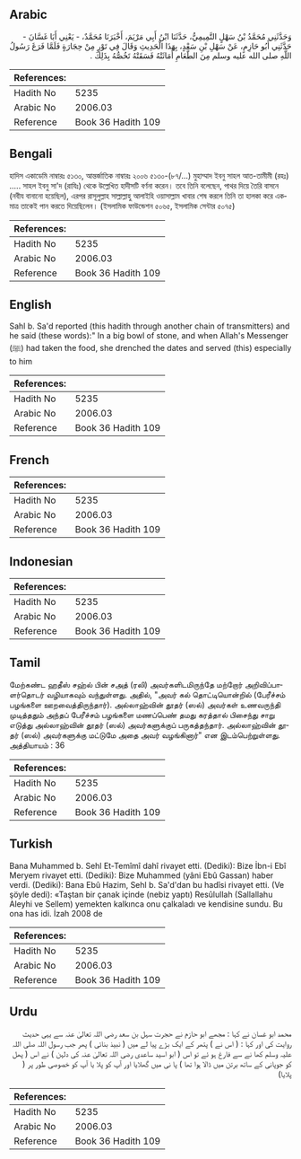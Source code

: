 ## Arabic


<div dir="rtl" lang="ar" style={{fontSize:'larger',backgroundColor:'#f8f9fa',padding:20}}>
وَحَدَّثَنِي مُحَمَّدُ بْنُ سَهْلٍ التَّمِيمِيُّ، حَدَّثَنَا ابْنُ أَبِي مَرْيَمَ، أَخْبَرَنَا مُحَمَّدٌ، - يَعْنِي أَبَا غَسَّانَ - حَدَّثَنِي أَبُو حَازِمٍ، عَنْ سَهْلِ بْنِ سَعْدٍ، بِهَذَا الْحَدِيثِ وَقَالَ فِي تَوْرٍ مِنْ حِجَارَةٍ فَلَمَّا فَرَغَ رَسُولُ اللَّهِ صلى الله عليه وسلم مِنَ الطَّعَامِ أَمَاثَتْهُ فَسَقَتْهُ تَخُصُّهُ بِذَلِكَ ‏.‏
</div>
<div style={{backgroundColor:'#f8f9fa',padding:20, marginBottom: 10}}><table> <thead> <tr> <th>References:</th> <th></th> </tr> </thead> <tbody><tr><td>Hadith No</td><td>5235</td></tr><tr><td>Arabic No</td><td>2006.03</td></tr><tr><td>Reference</td><td>Book 36 Hadith 109</td></tr></tbody></table></div>

## Bengali


<div dir="ltr" lang="bn" style={{fontSize:'larger',backgroundColor:'#f8f9fa',padding:20}}>
হাদিস একাডেমি নাম্বারঃ ৫১৩০, আন্তর্জাতিক নাম্বারঃ ২০০৬ ৫১৩০-(৮৭/...) মুহাম্মাদ ইবনু সাহল আত-তামীমী (রহঃ) ..... সাহল ইবনু সা'দ (রাযিঃ) থেকে উল্লেখিত হাদীসটি বর্ণনা করেন। তবে তিনি বলেছেন, পাথর দিয়ে তৈরি বাসনে (নবীয বানানো হয়েছিল), এরপর রাসূলুল্লাহ সাল্লাল্লাহু আলাইহি ওয়াসাল্লাম খাবার শেষ করলে তিনি তা হালকা করে একমাত্র তাকেই পান করতে দিয়েছিলেন। (ইসলামিক ফাউন্ডেশন ৫০৬৫, ইসলামিক সেন্টার ৫০৭৫)
</div>
<div style={{backgroundColor:'#f8f9fa',padding:20, marginBottom: 10}}><table> <thead> <tr> <th>References:</th> <th></th> </tr> </thead> <tbody><tr><td>Hadith No</td><td>5235</td></tr><tr><td>Arabic No</td><td>2006.03</td></tr><tr><td>Reference</td><td>Book 36 Hadith 109</td></tr></tbody></table></div>

## English


<div dir="ltr" lang="en" style={{fontSize:'larger',backgroundColor:'#f8f9fa',padding:20}}>
Sahl b. Sa'd reported (this hadith through another chain of transmitters) and he said (these words):" In a big bowl of stone, and when Allah's Messenger (ﷺ) had taken the food, she drenched the dates and served (this) especially to him
</div>
<div style={{backgroundColor:'#f8f9fa',padding:20, marginBottom: 10}}><table> <thead> <tr> <th>References:</th> <th></th> </tr> </thead> <tbody><tr><td>Hadith No</td><td>5235</td></tr><tr><td>Arabic No</td><td>2006.03</td></tr><tr><td>Reference</td><td>Book 36 Hadith 109</td></tr></tbody></table></div>

## French


<div dir="ltr" lang="fr" style={{fontSize:'larger',backgroundColor:'#f8f9fa',padding:20}}>

</div>
<div style={{backgroundColor:'#f8f9fa',padding:20, marginBottom: 10}}><table> <thead> <tr> <th>References:</th> <th></th> </tr> </thead> <tbody><tr><td>Hadith No</td><td>5235</td></tr><tr><td>Arabic No</td><td>2006.03</td></tr><tr><td>Reference</td><td>Book 36 Hadith 109</td></tr></tbody></table></div>

## Indonesian


<div dir="ltr" lang="id" style={{fontSize:'larger',backgroundColor:'#f8f9fa',padding:20}}>

</div>
<div style={{backgroundColor:'#f8f9fa',padding:20, marginBottom: 10}}><table> <thead> <tr> <th>References:</th> <th></th> </tr> </thead> <tbody><tr><td>Hadith No</td><td>5235</td></tr><tr><td>Arabic No</td><td>2006.03</td></tr><tr><td>Reference</td><td>Book 36 Hadith 109</td></tr></tbody></table></div>

## Tamil


<div dir="ltr" lang="ta" style={{fontSize:'larger',backgroundColor:'#f8f9fa',padding:20}}>
மேற்கண்ட ஹதீஸ் சஹ்ல் பின் சஅத் (ரலி) அவர்களிடமிருந்தே மற்றோர் அறிவிப்பாளர்தொடர் வழியாகவும் வந்துள்ளது. அதில், "அவர் கல் தொட்டியொன்றில் (பேரீச்சம் பழங்களை ஊறவைத்திருந்தார்). அல்லாஹ்வின் தூதர் (ஸல்) அவர்கள் உணவருந்தி முடித்ததும் அந்தப் பேரீச்சம் பழங்களை மணப்பெண் தமது கரத்தால் பிசைந்து சாறு எடுத்து அல்லாஹ்வின் தூதர் (ஸல்) அவர்களுக்குப் பருகத்தந்தார். அல்லாஹ்வின் தூதர் (ஸல்) அவர்களுக்கு மட்டுமே அதை அவர் வழங்கினார்" என இடம்பெற்றுள்ளது. அத்தியாயம் : 36
</div>
<div style={{backgroundColor:'#f8f9fa',padding:20, marginBottom: 10}}><table> <thead> <tr> <th>References:</th> <th></th> </tr> </thead> <tbody><tr><td>Hadith No</td><td>5235</td></tr><tr><td>Arabic No</td><td>2006.03</td></tr><tr><td>Reference</td><td>Book 36 Hadith 109</td></tr></tbody></table></div>

## Turkish


<div dir="ltr" lang="tr" style={{fontSize:'larger',backgroundColor:'#f8f9fa',padding:20}}>
Bana Muhammed b. Sehl Et-Temîmî dahî rivayet etti. (Dediki): Bize İbn-i Ebî Meryem rivayet etti. (Dediki): Bize Muhammed (yâni Ebû Gassan) haber verdi. (Dediki): Bana Ebû Hazim, Sehl b. Sa'd'dan bu hadîsi rivayet etti. (Ve şöyle dedi): «Taştan bir çanak içinde (nebiz yaptı) Resûlullah (Sallallahu Aleyhi ve Sellem) yemekten kalkınca onu çalkaladı ve kendisine sundu. Bu ona has idi. İzah 2008 de
</div>
<div style={{backgroundColor:'#f8f9fa',padding:20, marginBottom: 10}}><table> <thead> <tr> <th>References:</th> <th></th> </tr> </thead> <tbody><tr><td>Hadith No</td><td>5235</td></tr><tr><td>Arabic No</td><td>2006.03</td></tr><tr><td>Reference</td><td>Book 36 Hadith 109</td></tr></tbody></table></div>

## Urdu


<div dir="rtl" lang="ur" style={{fontSize:'larger',backgroundColor:'#f8f9fa',padding:20}}>
محمد ابو غسان نے کہا : مجھے ابو حازم نے حجرت سہل بن سعد رضی اللہ تعالیٰ عنہ سے یہی حدیث روایت کی اور کہا : ( اس نے ) پتھر کے ایک بڑے پیا لے میں ( نبیذ بنائی ) پھر جب رسول اللہ صلی اللہ علیہ وسلم کھا نے سے فارغ ہو ئے تو اس ( ابو اسید ساعدی رضی اللہ تعالیٰ عنہ کی دلہن ) نے اس ( پھل کو جوپانی کے ساتھ برتن میں ڈالا ہوا تھا ) پا نی میں گھلایا اور آپ کو پلا یا آپ کو خصوصی طور پر ( پلایا)
</div>
<div style={{backgroundColor:'#f8f9fa',padding:20, marginBottom: 10}}><table> <thead> <tr> <th>References:</th> <th></th> </tr> </thead> <tbody><tr><td>Hadith No</td><td>5235</td></tr><tr><td>Arabic No</td><td>2006.03</td></tr><tr><td>Reference</td><td>Book 36 Hadith 109</td></tr></tbody></table></div>